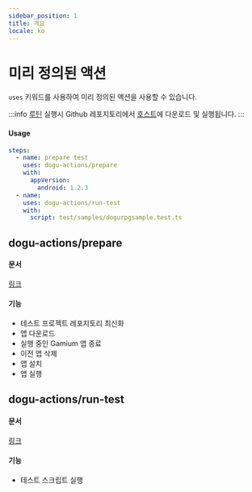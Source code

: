 ```yaml
---
sidebar_position: 1
title: 개요
locale: ko
---
```


# 미리 정의된 액션

`uses` 키워드를 사용하여 미리 정의된 액션을 사용할 수 있습니다.

:::info
[루틴](/routine) 실행시 Github 레포지토리에서 [호스트](/device-farm#host-and-dost)에 다운로드 및 실행됩니다.
:::

#### Usage

```yaml
steps:
  - name: prepare test
    uses: dogu-actions/prepare
    with:
      appVersion:
        android: 1.2.3
  - name:
    uses: dogu-actions/run-test
    with:
      script: test/samples/dogurpgsample.test.ts
```

## dogu-actions/prepare

#### 문서

[링크](./prepare)

#### 기능

- 테스트 프로젝트 레포지토리 최신화
- 앱 다운로드
- 실행 중인 Gamium 앱 종료
- 이전 앱 삭제
- 앱 설치
- 앱 실행

## dogu-actions/run-test

#### 문서

[링크](./run-test)

#### 기능

- 테스트 스크립트 실행
